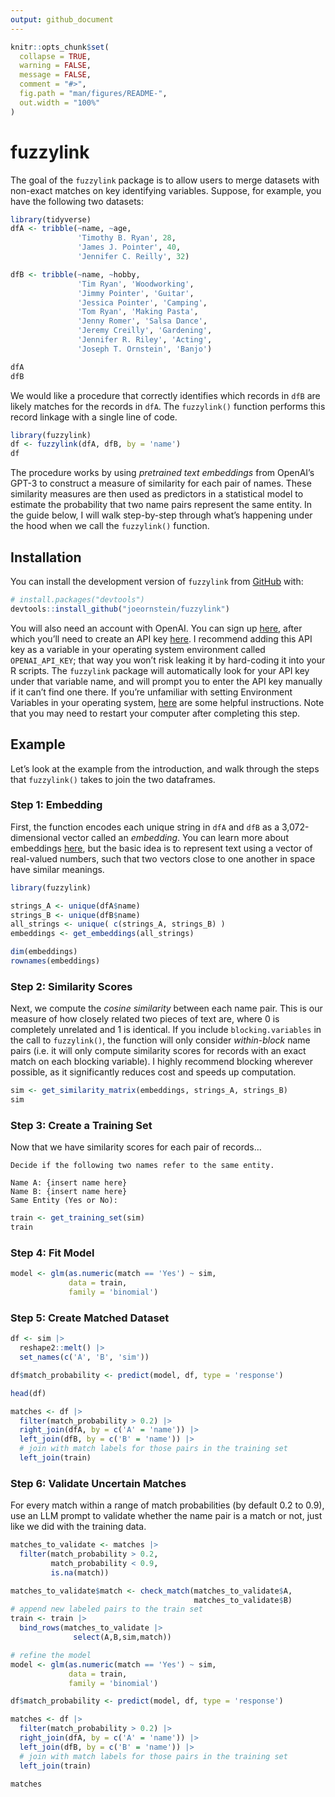 ```yaml
---
output: github_document
---
```


<!-- README.md is generated from README.Rmd. Please edit that file -->

```r
knitr::opts_chunk$set(
  collapse = TRUE,
  warning = FALSE,
  message = FALSE,
  comment = "#>",
  fig.path = "man/figures/README-",
  out.width = "100%"
)
```

# fuzzylink

<!-- badges: start -->
<!-- badges: end -->

The goal of the `fuzzylink` package is to allow users to merge datasets with non-exact matches on key identifying variables. Suppose, for example, you have the following two datasets:

```r
library(tidyverse)
dfA <- tribble(~name, ~age,
               'Timothy B. Ryan', 28,
               'James J. Pointer', 40,
               'Jennifer C. Reilly', 32)

dfB <- tribble(~name, ~hobby,
               'Tim Ryan', 'Woodworking',
               'Jimmy Pointer', 'Guitar',
               'Jessica Pointer', 'Camping',
               'Tom Ryan', 'Making Pasta',
               'Jenny Romer', 'Salsa Dance',
               'Jeremy Creilly', 'Gardening',
               'Jennifer R. Riley', 'Acting',
               'Joseph T. Ornstein', 'Banjo')

```

```r
dfA
dfB
```

We would like a procedure that correctly identifies which records in `dfB` are likely matches for the records in `dfA`. The `fuzzylink()` function performs this record linkage with a single line of code.

```r
library(fuzzylink)
df <- fuzzylink(dfA, dfB, by = 'name')
df
```

The procedure works by using *pretrained text embeddings* from OpenAI's GPT-3 to construct a measure of similarity for each pair of names. These similarity measures are then used as predictors in a statistical model to estimate the probability that two name pairs represent the same entity. In the guide below, I will walk step-by-step through what's happening under the hood when we call the `fuzzylink()` function.

## Installation

You can install the development version of `fuzzylink` from [GitHub](https://github.com/) with:

``` r
# install.packages("devtools")
devtools::install_github("joeornstein/fuzzylink")
```

You will also need an account with OpenAI. You can sign up [here](https://beta.openai.com/signup), after which you'll need to create an API key [here](https://platform.openai.com/account/api-keys). I recommend adding this API key as a variable in your operating system environment called `OPENAI_API_KEY`; that way you won't risk leaking it by hard-coding it into your R scripts. The `fuzzylink` package will automatically look for your API key under that variable name, and will prompt you to enter the API key manually if it can't find one there. If you're unfamiliar with setting Environment Variables in your operating system, [here](https://dev.to/biplov/handling-passwords-and-secret-keys-using-environment-variables-2ei0) are some helpful instructions. Note that you may need to restart your computer after completing this step.

## Example

Let's look at the example from the introduction, and walk through the steps that `fuzzylink()` takes to join the two dataframes.

### Step 1: Embedding

First, the function encodes each unique string in `dfA` and `dfB` as a 3,072-dimensional vector called an *embedding*. You can learn more about embeddings [here](https://platform.openai.com/docs/guides/embeddings/embedding-models), but the basic idea is to represent text using a vector of real-valued numbers, such that two vectors close to one another in space have similar meanings.

```r
library(fuzzylink)

strings_A <- unique(dfA$name)
strings_B <- unique(dfB$name)
all_strings <- unique( c(strings_A, strings_B) )
embeddings <- get_embeddings(all_strings)

dim(embeddings)
rownames(embeddings)
```

### Step 2: Similarity Scores

Next, we compute the *cosine similarity* between each name pair. This is our measure of how closely related two pieces of text are, where 0 is completely unrelated and 1 is identical. If you include `blocking.variables` in the call to `fuzzylink()`, the function will only consider *within-block* name pairs (i.e. it will only compute similarity scores for records with an exact match on each blocking variable). I highly recommend blocking wherever possible, as it significantly reduces cost and speeds up computation.

```r
sim <- get_similarity_matrix(embeddings, strings_A, strings_B)
sim
```

### Step 3: Create a Training Set

Now that we have similarity scores for each pair of records...

```
Decide if the following two names refer to the same entity.

Name A: {insert name here}
Name B: {insert name here}
Same Entity (Yes or No):
```

```r
train <- get_training_set(sim)
train
```

### Step 4: Fit Model

```r
model <- glm(as.numeric(match == 'Yes') ~ sim, 
             data = train,
             family = 'binomial')
```

### Step 5: Create Matched Dataset

```r
df <- sim |> 
  reshape2::melt() |> 
  set_names(c('A', 'B', 'sim'))

df$match_probability <- predict(model, df, type = 'response')

head(df)

matches <- df |> 
  filter(match_probability > 0.2) |> 
  right_join(dfA, by = c('A' = 'name')) |> 
  left_join(dfB, by = c('B' = 'name')) |> 
  # join with match labels for those pairs in the training set
  left_join(train)
```

### Step 6: Validate Uncertain Matches

For every match within a range of match probabilities (by default 0.2 to 0.9), use an LLM prompt to validate whether the name pair is a match or not, just like we did with the training data.

```r
matches_to_validate <- matches |> 
  filter(match_probability > 0.2, 
         match_probability < 0.9,
         is.na(match))

matches_to_validate$match <- check_match(matches_to_validate$A,
                                         matches_to_validate$B)
# append new labeled pairs to the train set
train <- train |> 
  bind_rows(matches_to_validate |> 
              select(A,B,sim,match))

# refine the model
model <- glm(as.numeric(match == 'Yes') ~ sim,
             data = train,
             family = 'binomial')

df$match_probability <- predict(model, df, type = 'response')

matches <- df |> 
  filter(match_probability > 0.2) |> 
  right_join(dfA, by = c('A' = 'name')) |> 
  left_join(dfB, by = c('B' = 'name')) |> 
  # join with match labels for those pairs in the training set
  left_join(train)

matches
```
